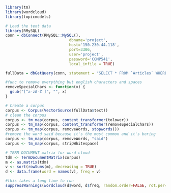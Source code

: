 ```r
library(tm)
library(wordcloud)
library(topicmodels)
```

``` r
# Load the text data
library(RMySQL)
conn = dbConnect(RMySQL::MySQL(),
                            dbname='project',
                            host='150.230.44.118',
                            port=3306,
                            user='project',
                            password='COMP541',
                            local_infile = TRUE)

fullData = dbGetQuery(conn, statement = "SELECT * FROM `Articles` WHERE `source` LIKE '%New York Times%'")
```



```r
#func to remove everything but english characters and spaces
removeSpecialChars <- function(x) {
  gsub("[^a-zA-Z ]", "", x)
}

# Create a corpus
corpus <- Corpus(VectorSource(fullData$text))
# clean the corpus
corpus <- tm_map(corpus, content_transformer(tolower))
corpus <- tm_map(corpus, content_transformer(removeSpecialChars))
corpus <- tm_map(corpus, removeWords, stopwords())
#remove the word said because it's the most common and it's boring
corpus <- tm_map(corpus, removeWords, "said")
corpus <- tm_map(corpus, stripWhitespace)
```

```r
# TERM DOCUMENT matrix for word cloud
tdm <- TermDocumentMatrix(corpus)
m <- as.matrix(tdm)
v <- sort(rowSums(m), decreasing = TRUE)
d <- data.frame(word = names(v), freq = v)
```

```r
#this takes a long time to run
suppressWarnings(wordcloud(d$word, d$freq, random.order=FALSE, rot.per=0))
```



